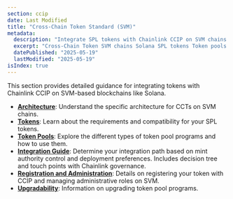 ```yaml
---
section: ccip
date: Last Modified
title: "Cross-Chain Token Standard (SVM)"
metadata:
  description: "Integrate SPL tokens with Chainlink CCIP on SVM chains like Solana. Learn CCT architecture, token requirements, pools, registration, and upgradability."
  excerpt: "Cross-Chain Token SVM chains Solana SPL tokens Token pools Token registration SVM administration Program upgradability CCT architecture Solana programs"
  datePublished: "2025-05-19"
  lastModified: "2025-05-19"
isIndex: true
---
```



<CcipCommon callout="calloutCCTSVM" />

This section provides detailed guidance for integrating tokens with Chainlink CCIP on SVM-based blockchains like Solana.

- **[Architecture](/ccip/concepts/cross-chain-token/svm/architecture)**: Understand the specific architecture for CCTs on SVM chains.
- **[Tokens](/ccip/concepts/cross-chain-token/svm/tokens)**: Learn about the requirements and compatibility for your SPL tokens.
- **[Token Pools](/ccip/concepts/cross-chain-token/svm/token-pools)**: Explore the different types of token pool programs and how to use them.
- **[Integration Guide](/ccip/concepts/cross-chain-token/svm/integration-guide)**: Determine your integration path based on mint authority control and deployment preferences. Includes decision tree and touch points with Chainlink governance.
- **[Registration and Administration](/ccip/concepts/cross-chain-token/svm/registration-administration)**: Details on registering your token with CCIP and managing administrative roles on SVM.
- **[Upgradability](/ccip/concepts/cross-chain-token/svm/upgradability)**: Information on upgrading token pool programs.
